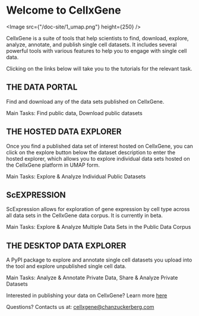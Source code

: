 # Welcome to CellxGene

<Image src={"/doc-site/1_umap.png"} height={250} />

CellxGene is a suite of tools that help scientists to find, download, explore, analyze, annotate, and publish single cell datasets. It includes several powerful tools with various features to help you to engage with single cell data.

Clicking on the links below will take you to the tutorials for the relevant task.

## THE DATA PORTAL

Find and download any of the data sets published on CellxGene.

Main Tasks: Find public data, Download public datasets

## THE HOSTED DATA EXPLORER

Once you find a published data set of interest hosted on CellxGene, you can click on the explore button below the dataset description to enter the hosted explorer, which allows you to explore individual data sets hosted on the CellxGene platform in UMAP form.

Main Tasks: Explore & Analyze Individual Public Datasets

## ScEXPRESSION

ScExpression allows for exploration of gene expression by cell type across all data sets in the CellxGene data corpus. It is currently in beta.

Main Tasks: Explore & Analyze Multiple Data Sets in the Public Data Corpus

## THE DESKTOP DATA EXPLORER

A PyPI package to explore and annotate single cell datasets you upload into the tool and explore unpublished single cell data.

Main Tasks: Analyze & Annotate Private Data, Share & Analyze Private Datasets

Interested in publishing your data on CellxGene? Learn more [here](https://github.com/chanzuckerberg/single-cell-curation/)

Questions? Contacts us at: [cellxgene@chanzuckerberg.com](mailto:cellxgene@chanzuckerberg.com)
